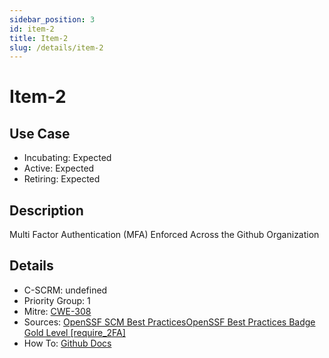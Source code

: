 ```yaml
---
sidebar_position: 3
id: item-2
title: Item-2
slug: /details/item-2
---
```


# Item-2

## Use Case

- Incubating: Expected
- Active: Expected
- Retiring: Expected

## Description

Multi Factor Authentication (MFA) Enforced Across the Github Organization

## Details

- C-SCRM: undefined
- Priority Group: 1
- Mitre: [CWE-308](https://cwe.mitre.org/data/definitions/308.html)
- Sources: [OpenSSF SCM Best PracticesOpenSSF Best Practices Badge Gold Level [require_2FA]](https://best.openssf.org/SCM-BestPractices/github/enterprise/enterprise_enforce_two_factor_authentication.html)
- How To: [Github Docs](https://docs.github.com/en/organizations/keeping-your-organization-secure/managing-two-factor-authentication-for-your-organization/requiring-two-factor-authentication-in-your-organization)

